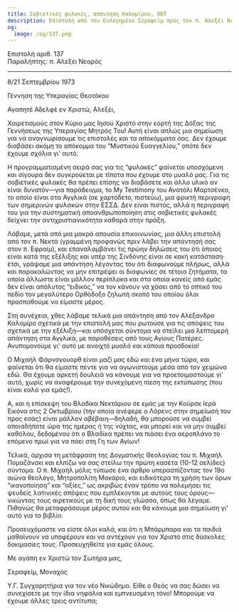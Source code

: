 ```yaml
---
title: Σοβιετικές φυλακές, απάντηση Καλομίρου, ODT
description: Επιστολή από τον Ευλογημένο Σεραφείμ προς τον π. Αλεξέι Νεαρό.
og:
  image: /og/137.png
---
```


<div style={{textAlign:'right', fontFamily:'monospace'}}>Επιστολή αριθ. 137</div>
<div style={{textAlign:'left', fontFamily:'monospace'}}>Παραλήπτης: π. Αλεξέι Νεαρός</div>

---

8/21 Σεπτεμβρίου 1973

Γέννηση της Υπεραγίας Θεοτόκου

Αγαπητέ Αδελφέ εν Χριστώ, Αλεξέι,

Χαιρετισμούς στον Κύριο μας Ιησού Χριστό στην εορτή της Δόξας της Γεννήσεως της Υπεραγίας Μητρός Του! Αυτή είναι απλώς μια σημείωση για να αναγνωρίσουμε τις επιστολές και τα αποκόμματα σας. Δεν έχουμε διαβάσει ακόμη το απόκομμα του “Μυστικού Ευαγγελίου,” οπότε δεν έχουμε σχόλια γι' αυτό.

Η προγραμματισμένη σειρά σας για τις “φυλακές” φαίνεται υποσχόμενη και σίγουρα δεν συγκρούεται με τίποτα που έχουμε στο μυαλό μας. Για τις σοβιετικές φυλακές θα πρέπει επίσης να διαβάσετε και άλλο υλικό αν είναι δυνατόν—για παράδειγμα, το My Testimony του Ανατόλι Μαρτσένκο, το οποίο είναι στα Αγγλικά (σε χαρτόδετο, πιστεύω), μια φρικτή περιγραφή των σημερινών φυλακών στην ΕΣΣΔ. Δεν είναι πιστός, αλλά η περιγραφή του για την συστηματική αποανθρωποποίηση στις σοβιετικές φυλακές δείχνει την αντιχριστιανικότητα καθαρά στην πράξη.

Λάβαμε, μετά από μια μακρά απουσία επικοινωνίας, μια άλλη επιστολή από τον π. Νεκτά (γραμμένη προφανώς πριν λάβει την απάντησή σας στον π. Εφραίμ), και επαναλαμβάνει τις πρώην δηλώσεις του ότι όποιος είναι κατά της εξέλιξης και υπέρ της Σινδόνης είναι σε κακή κατάσταση· έτσι, γράψαμε μια απάντηση λέγοντας του ότι διαφωνούμε πλήρως, αλλά και παρακαλώντας να μην επιτρέψει οι διαφωνίες σε τέτοια ζητήματα, τα οποία άλλωστε είναι μάλλον περίπλοκα και στα οποία κανείς από εμάς δεν είναι απόλυτος “ειδικός,” να τον κάνουν να χάσει από το οπτικό του πεδίο τον μεγαλύτερο Ορθόδοξο ζηλωτή σκοπό του οποίου όλοι προσπαθούμε να είμαστε μέρος.

Στη συνέχεια, χθες λάβαμε τελικά μια απάντηση από τον Αλέξανδρο Καλομίρο σχετικά με την επιστολή μας που ρωτούσε για τις απόψεις του σχετικά με την εξέλιξη—και υπόσχεται σύντομα να στείλει μια λεπτομερή απάντηση στα Αγγλικά, με παραθέσεις από τους Αγίους Πατέρες. Ανυπομονούμε γι' αυτό με ανοιχτό μυαλό και κάποια προσδοκία!

Ο Μιχαήλ Φάρνσγουορθ είναι μαζί μας εδώ και ένα μήνα τώρα, και φαίνεται ότι θα είμαστε πέντε για να αγωνιστούμε μέσα από τον χειμώνα εδώ. Θα έχουμε αρκετή δουλειά να κάνουμε για να προετοιμαστούμε γι' αυτό, χωρίς να αναφέρουμε την συνεχόμενη πίεση της εκτύπωσης (που είναι καλό για εμάς!).

Α, και η επίσκεψη του Βλαδίκα Νεκτάριου σε εμάς με την Κούρσκ Ιερά Εικόνα στις 2 Οκτωβρίου (την οποία ανέφερε ο Λόρενς στην σημείωσή του προς εσάς) είναι μάλλον αβέβαιη—δηλαδή, θα μπορούσε να συμβεί οποιαδήποτε ώρα της ημέρας ή της νύχτας, και μπορεί και να μην συμβεί καθόλου, δεδομένου ότι ο Βλαδίκα πρέπει να πιάσει ένα αεροπλάνο το επόμενο πρωί για να πάει στη Γη των Αγίων!

Τελικά, άρχισα τη μετάφραση της Δογματικής Θεολογίας του π. Μιχαήλ Πομαζάνσκι και ελπίζω να σας στείλω την πρώτη κασέτα (10-12 σελίδες) σύντομα. Ο π. Μιχαήλ μόλις τύπωσε ένα άρθρο υπερασπίζοντας τον 19ο αιώνα θεολόγο, Μητροπολίτη Μακάριο, και ειδικότερα τη χρήση των όρων “ικανοποίηση” και “αξίες,” ως ακριβώς έναν τρόπο να πολεμήσει τις ψευδείς λατινικές απόψεις που εμπλέκονται με αυτούς τους όρους—νικώντας τους αιρετικούς με τη δική τους γλώσσα, όπως θα λέγαμε. Πιθανώς θα μεταφράσουμε μέρος αυτού και θα κάνουμε μια σημείωση γι' αυτό για το βιβλίο.

Προσευχόμαστε να είστε όλοι καλά, και ότι η Μπάρμπαρα και τα παιδιά μαθαίνουν να υποφέρουν και να αντέχουν για τον Χριστό στις δύσκολες δοκιμασίες τους. Προσευχηθείτε για εμάς όλους.

Με αγάπη εν Χριστώ τον Σωτήρα μας,

Σεραφείμ, Μοναχός

Υ.Γ. Συγχαρητήρια για τον νέο Νικώδημο. Είθε ο Θεός να σας δώσει να συνεχίσετε με την ίδια νηφάλια και εμπνευσμένη τόνο! Μπορούμε να έχουμε άλλες τρεις αντίτυπα;
